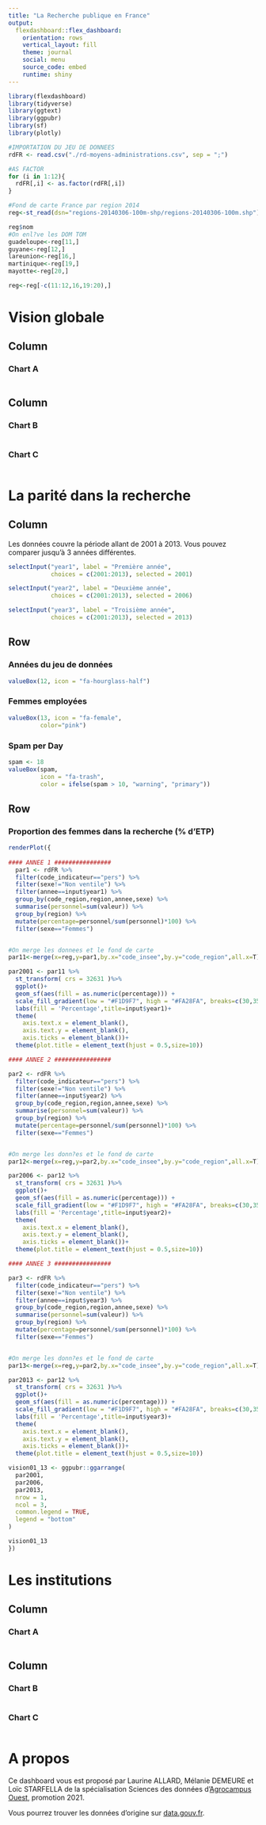 ```yaml
---
title: "La Recherche publique en France"
output: 
  flexdashboard::flex_dashboard:
    orientation: rows
    vertical_layout: fill
    theme: journal
    social: menu
    source_code: embed
    runtime: shiny
---
```


```r
library(flexdashboard)
library(tidyverse)
library(ggtext)
library(ggpubr)
library(sf)
library(plotly)

#IMPORTATION DU JEU DE DONNEES
rdFR <- read.csv("./rd-moyens-administrations.csv", sep = ";")

#AS FACTOR
for (i in 1:12){
  rdFR[,i] <- as.factor(rdFR[,i])
}

#Fond de carte France par region 2014
reg<-st_read(dsn="regions-20140306-100m-shp/regions-20140306-100m.shp")

reg$nom
#On enl?ve les DOM TOM
guadeloupe<-reg[11,]
guyane<-reg[12,]
lareunion<-reg[16,]
martinique<-reg[19,]
mayotte<-reg[20,]

reg<-reg[-c(11:12,16,19:20),]
```

Vision globale
=======================================================================

Column {data-width=650}
-----------------------------------------------------------------------

### Chart A

```r

```

Column {data-width=350}
-----------------------------------------------------------------------

### Chart B

```r

```

### Chart C

```r

```

La parité dans la recherche
=======================================================================
Column {.sidebar}
-----------------------------------------------------------------------

Les données couvre la période allant de 2001 à 2013. Vous pouvez comparer jusqu'à 3 années différentes.

```r
selectInput("year1", label = "Première année",
            choices = c(2001:2013), selected = 2001)

selectInput("year2", label = "Deuxième année",
            choices = c(2001:2013), selected = 2006)

selectInput("year3", label = "Troisième année",
            choices = c(2001:2013), selected = 2013)
```


Row
-----------------------------------------------------------------------

### Années du jeu de données

```r
valueBox(12, icon = "fa-hourglass-half")
```

### Femmes employées

```r
valueBox(13, icon = "fa-female",
         color="pink")
```

### Spam per Day

```r
spam <- 18
valueBox(spam,
         icon = "fa-trash",
         color = ifelse(spam > 10, "warning", "primary"))
```


Row
-----------------------------------------------------------------------
### Proportion des femmes dans la recherche (% d'ETP)
```r

renderPlot({
  
#### ANNEE 1 ################ 
  par1 <- rdFR %>%
  filter(code_indicateur=="pers") %>% 
  filter(sexe!="Non ventile") %>% 
  filter(annee==input$year1) %>% 
  group_by(code_region,region,annee,sexe) %>% 
  summarise(personnel=sum(valeur)) %>% 
  group_by(region) %>% 
  mutate(percentage=personnel/sum(personnel)*100) %>% 
  filter(sexe=="Femmes")


#On merge les donnees et le fond de carte
par11<-merge(x=reg,y=par1,by.x="code_insee",by.y="code_region",all.x=T)

par2001 <- par11 %>%
  st_transform( crs = 32631 )%>% 
  ggplot()+
  geom_sf(aes(fill = as.numeric(percentage))) +
  scale_fill_gradient(low = "#F1D9F7", high = "#FA28FA", breaks=c(30,35,40,45,49)) +
  labs(fill = 'Percentage',title=input$year1)+
  theme(
    axis.text.x = element_blank(),
    axis.text.y = element_blank(),
    axis.ticks = element_blank())+
  theme(plot.title = element_text(hjust = 0.5,size=10))

#### ANNEE 2 ################

par2 <- rdFR %>%
  filter(code_indicateur=="pers") %>% 
  filter(sexe!="Non ventile") %>% 
  filter(annee==input$year2) %>% 
  group_by(code_region,region,annee,sexe) %>% 
  summarise(personnel=sum(valeur)) %>% 
  group_by(region) %>% 
  mutate(percentage=personnel/sum(personnel)*100) %>% 
  filter(sexe=="Femmes")


#On merge les donn?es et le fond de carte
par12<-merge(x=reg,y=par2,by.x="code_insee",by.y="code_region",all.x=T)

par2006 <- par12 %>%
  st_transform( crs = 32631 )%>% 
  ggplot()+
  geom_sf(aes(fill = as.numeric(percentage))) +
  scale_fill_gradient(low = "#F1D9F7", high = "#FA28FA", breaks=c(30,35,40,45,49))+
  labs(fill = 'Percentage',title=input$year2)+
  theme(
    axis.text.x = element_blank(),
    axis.text.y = element_blank(),
    axis.ticks = element_blank())+
  theme(plot.title = element_text(hjust = 0.5,size=10))

#### ANNEE 3 ################

par3 <- rdFR %>%
  filter(code_indicateur=="pers") %>% 
  filter(sexe!="Non ventile") %>% 
  filter(annee==input$year3) %>% 
  group_by(code_region,region,annee,sexe) %>% 
  summarise(personnel=sum(valeur)) %>% 
  group_by(region) %>% 
  mutate(percentage=personnel/sum(personnel)*100) %>% 
  filter(sexe=="Femmes")


#On merge les donn?es et le fond de carte
par13<-merge(x=reg,y=par2,by.x="code_insee",by.y="code_region",all.x=T)

par2013 <- par12 %>%
  st_transform( crs = 32631 )%>% 
  ggplot()+
  geom_sf(aes(fill = as.numeric(percentage))) +
  scale_fill_gradient(low = "#F1D9F7", high = "#FA28FA", breaks=c(30,35,40,45,49))+
  labs(fill = 'Percentage',title=input$year3)+
  theme(
    axis.text.x = element_blank(),
    axis.text.y = element_blank(),
    axis.ticks = element_blank())+
  theme(plot.title = element_text(hjust = 0.5,size=10))

vision01_13 <- ggpubr::ggarrange(
  par2001,
  par2006,
  par2013,
  nrow = 1,
  ncol = 3,
  common.legend = TRUE,
  legend = "bottom"
)

vision01_13
})
```

Les institutions
=======================================================================
Column {data-width=650}
-----------------------------------------------------------------------
### Chart A

```r

```

Column {data-width=350}
-----------------------------------------------------------------------

### Chart B

```r

```

### Chart C

```r

```

A propos
=======================================================================

Ce dashboard vous est proposé par Laurine ALLARD, Mélanie DEMEURE et Loïc STARFELLA de la spécialisation Sciences des données d'[Agrocampus Ouest](https://www.agrocampus-ouest.fr/), promotion 2021.

Vous pourrez trouver les données d'origine sur [data.gouv.fr](https://www.data.gouv.fr/fr/datasets/les-moyens-consacres-a-la-r-d-les-administrations-par-type-d-organisme-mesr/).
